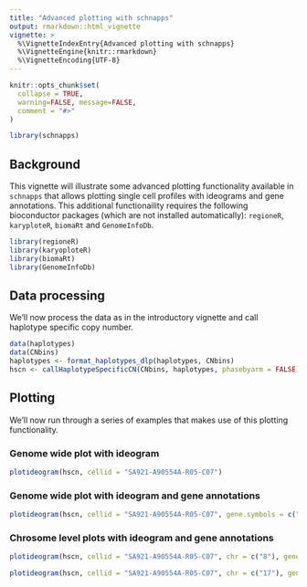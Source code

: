 ```yaml
---
title: "Advanced plotting with schnapps"
output: rmarkdown::html_vignette
vignette: >
  %\VignetteIndexEntry{Advanced plotting with schnapps}
  %\VignetteEngine{knitr::rmarkdown}
  %\VignetteEncoding{UTF-8}
---
```


```r
knitr::opts_chunk$set(
  collapse = TRUE,
  warning=FALSE, message=FALSE, 
  comment = "#>"
)
```

```r
library(schnapps)
```

## Background
This vignette will illustrate some advanced plotting functionality available in `schnapps` that allows plotting single cell profiles with ideograms and gene annotations. This additional functionaility requires the following bioconductor packages (which are not installed automatically): `regioneR`, `karyploteR`, `biomaRt` and `GenomeInfoDb`.

```r
library(regioneR)
library(karyoploteR)
library(biomaRt)
library(GenomeInfoDb)
```

## Data processing
We'll now process the data as in the introductory vignette and call haplotype specific copy number.
```r
data(haplotypes)
data(CNbins)
haplotypes <- format_haplotypes_dlp(haplotypes, CNbins)
hscn <- callHaplotypeSpecificCN(CNbins, haplotypes, phasebyarm = FALSE)
```

## Plotting
We'll now run through a series of examples that makes use of this plotting functionality.

### Genome wide plot with ideogram
```r
plotideogram(hscn, cellid = "SA921-A90554A-R05-C07")
```

### Genome wide plot with ideogram and gene annotations
```r
plotideogram(hscn, cellid = "SA921-A90554A-R05-C07", gene.symbols = c("TP53", "MYC"))
```

### Chrosome level plots with ideogram and gene annotations
```r
plotideogram(hscn, cellid = "SA921-A90554A-R05-C07", chr = c("8"), gene.symbols = c("MYC"))
```

```r
plotideogram(hscn, cellid = "SA921-A90554A-R05-C07", chr = c("17"), gene.symbols = c("TP53"))
```



